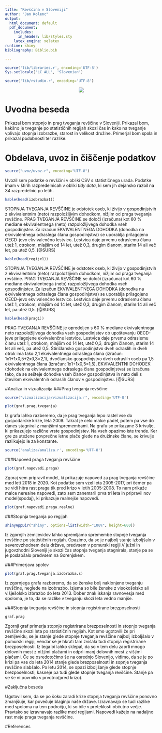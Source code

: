 ```yaml
---
title: "Revščina v Sloveniji"
author: "Jan Kolenc"
output:
  html_document: default
  pdf_document:
    includes:
      in_header: lib/styles.sty
    latex_engine: xelatex
runtime: shiny
bibliography: Biblio.bib

---
```


```r
source('lib/libraries.r', encoding='UTF-8')
Sys.setlocale('LC_ALL', 'Slovenian')
```



```r
source('lib/rstudio.r', encoding='UTF-8')
```
<center>
![](slike/slika.jpg)
</center>

# Uvodna beseda

Prikazal bom stopnjo in prag tveganja revščine v Sloveniji. Prikazal bom, kakšno je tveganje po statističnih regijah skozi čas in kako na tveganje vplivajo stopnja izobrazbe, starost in velikost družine. Primerjal bom spola in prikazal podobnosti ter razlike. 

# Obdelava, uvoz in čiščenje podatkov

```r
source("uvoz/uvoz.r", encoding="UTF-8")
```


Uvozil sem podatke o revščini v obliki CSV s statističnega urada. 
Podatke imam v štirih razpredelnicah v obliki *tidy data*, ki sem jih dejansko razbil na 34 razpredelnic po letih.



```r
kable(head(izobrazba1))
```

STOPNJA TVEGANJA REVŠČINE je odstotek oseb, ki živijo v gospodinjstvih z ekvivalentnim (neto) razpoložljivim dohodkom, nižjim od praga tveganja revščine. PRAG TVEGANJA REVŠČINE se določi (izračuna) kot 60 % mediane ekvivalentnega (neto) razpoložljivega dohodka vseh gospodinjstev. Za izračun EKVIVALENTNEGA DOHODKA (dohodka na ekvivalentnega odraslega člana gospodinjstva) se uporablja prilagojeno OECD-jevo ekvivalenčno lestvico. Lestvica daje prvemu odraslemu članu utež 1, otrokom, mlajšim od 14 let, utež 0,3, drugim članom, starim 14 ali več let, pa utež 0,5. [@SURS]

```r
kable(head(regije1))
```

STOPNJA TVEGANJA REVŠČINE je odstotek oseb, ki živijo v gospodinjstvih z ekvivalentnim (neto) razpoložljivim dohodkom, nižjim od praga tveganja revščine. PRAG TVEGANJA REVŠČINE se določi (izračuna) kot 60 % mediane ekvivalentnega (neto) razpoložljivega dohodka vseh gospodinjstev. Za izračun EKVIVALENTNEGA DOHODKA (dohodka na ekvivalentnega odraslega člana gospodinjstva) se uporablja prilagojeno OECD-jevo ekvivalenčno lestvico. Lestvica daje prvemu odraslemu članu utež 1, otrokom, mlajšim od 14 let, utež 0,3, drugim članom, starim 14 ali več let, pa utež 0,5. [@SURS]

```r
kable(head(prag1))
```

PRAG TVEGANJA REVŠČINE je opredeljen s 60 % mediane ekvivalentnega neto razpoložljivega dohodka vseh gospodinjstev ob upoštevanju OECD-jeve prilagojene ekvivalenčne lestvice.
Lestvica daje prvemu odraslemu članu utež 1, otrokom, mlajšim od 14 let, utež 0,3, drugim članom, starim 14 let ali več, pa utež 0,5. Štiričlansko gospodinjstvo dveh odraslih in dveh otrok ima tako 2,1 ekvivalentnega odraslega člana (izračun: 1x1+1x0,5+2x0,3=2,1), dvočlansko gospodinjstvo dveh odraslih oseb pa 1,5 ekvivalentnega člana (izračun: 1x1+1x0,5=1,5). 
EKVIVALENTNI DOHODEK (dohodek na ekvivalentnega odraslega člana gospodinjstva) se izračuna tako, da se sešteje dohodke vseh članov gospodinjstva in nato deli s številom ekvivalentnih odraslih članov v gospodinjstvu. [@SURS]

#Analiza in vizualizacija
###Prag tveganja revščine
```r
source("vizualizacija/vizualizacija.r", encoding='UTF-8')
```


```r
plot(graf.prag.tveganja)
```

Iz grafa lahko razberemo, da je prag tveganja lepo rastel vse do gospodarske krize, leta 2008. Takrat je celo malce padel, potem pa vse do danes stagniral z manjšimi spremembami. Na grafu so prikazane 3 krivulje, ki prikazujejo različne vrste gospodinjstev. Na vseh opazimo iste trende. Ker gre za utežene povprečne letne plače glede na družinske člane, se krivulje razlikujejo le za konstante.

```r
source('analiza/analiza.r', encoding='UTF-8')
```


###Napoved praga tveganja revščine
```r
plot(graf.napovedi.praga)
```

Zgoraj sem pripravil model, ki prikazuje napoved za prag tveganja revščine med leti 2018 in 2020. Kot podatke sem vzel leta 2005-2017, pri čemer pa se vidi hitra rast praga tik pred krizo v letih 2005-2008. To nam prikaže malce nerealne napovedi, zato sem zanemaril prva tri leta in pripravil nov model(spodaj), ki prikazuje realnejše napovedi. 

```r
plot(graf.napovedi.praga.realne)
```

###Stopnja tveganja po regijah



```r
shinyAppDir("shiny", options=list(width="100%", height=600))
```

Iz zgornjih zemljevidov lahko spremljamo spremembe stopnje tveganja revščine po statističnih regijah. Opazimo, da se je najbolj stanje izboljšalo v severovzhodnem delu države, predvsem v pomurski regiji.V južni in jugovzhodni Sloveniji je skozi čas stopnja tveganja stagnirala, stanje pa se je poslabšalo predvsem na Gorenjskem.


###Primerjava spolov
```r
plot(graf.prag.tveganja.izobrazba.s)
```

Iz zgornjega grafa razberemo, da so ženske bolj naklonjene tveganju revščine, neglede na izobrazbo. Izjema so bile ženske z visokošolsko ali višješolsko izbrazbo do leta 2013. Dober znak iskanja ravnovesja med spoloma, je to, da se razlike v tveganju skozi leta vedno manjše.

###Stopnja tveganja revščine in stopnja registrirane brezposelnosti
```r
graf.prag
```

Zgornji graf primerja stopnjo registrirane brezposelnosti in stopnjo tveganja revščine skozi leta po statističnih regijah.
Kot smo ugotovili že pri zemljevidu, se je stanje glede stopnje tveganja revščine najbolj izboljšalo v pomurski regiji, vendar se je hkrati tam zvišala tudi stopnja registrirane brezposelnosti. Iz tega bi lahko sklepal, da so v tem delu zaprli mnogo delovnih mest z nižjimi plačami in odprli manj delovnih mest z višjimi plačami. Če se osredotočimo še na osrednjo Slovenijo, vidimo, da se je po krizi pa vse do leta 2014 stanje glede brezposelnosti in sopnje tveganja revščine slabšalo. Po letu 2014, se opazi izboljšanje glede stopnje brezposelnosti, kasneje pa tudi glede stopnje tveganja revščine. Stanje pa se še ni povrnilo v prvotno(pred krizo).

#Zaključna beseda

Ugotovil sem, da se po šoku zaradi krize stopnja tveganja revščine ponovno zmanjšuje, kar povečuje blaginjo naše države. Izravnavajo se tudi razlike med spoloma na tem področju, ki so bile v preteklosti občutno večje. Pravtako se izravnavajo razlike med regijami. Napovedi kažejo na nadaljno rast meje praga tveganja revščine.

#References




